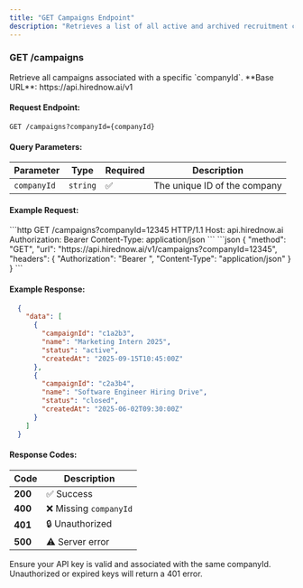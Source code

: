 ```yaml
---
title: "GET Campaigns Endpoint"
description: "Retrieves a list of all active and archived recruitment campaigns associated with a specific company. Each campaign includes details such as campaign ID, name, status, and creation date."
---
```


### GET /campaigns

<Note>
  Retrieve all campaigns associated with a specific `companyId`.
</Note>

<Warning>
  **Base URL**: https://api.hirednow.ai/v1
</Warning>

#### Request Endpoint:

```http
GET /campaigns?companyId={companyId}
```

#### Query Parameters:

| Parameter   | Type     | Required | Description                  |
| ----------- | -------- | -------- | ---------------------------- |
| `companyId` | `string` | ✅        | The unique ID of the company |

#### Example Request:

<Tabs>
  <Tab title="HTTP">
    ```http
    GET /campaigns?companyId=12345 HTTP/1.1 
    Host: api.hirednow.ai 
    Authorization: Bearer <YOUR_API_KEY> 
    Content-Type: application/json 
    ```
  </Tab>
  <Tab title="JSON">
    ```json
    { 
      "method": "GET", 
      "url": "https://api.hirednow.ai/v1/campaigns?companyId=12345",
      "headers": { 
        "Authorization": "Bearer <YOUR_API_KEY>", 
        "Content-Type": "application/json" 
      } 
    } 
    ```
  </Tab>
</Tabs>

#### Example Response:

```json
  {
    "data": [
      {
        "campaignId": "c1a2b3",
        "name": "Marketing Intern 2025",
        "status": "active",
        "createdAt": "2025-09-15T10:45:00Z"
      },
      {
        "campaignId": "c2a3b4",
        "name": "Software Engineer Hiring Drive",
        "status": "closed",
        "createdAt": "2025-06-02T09:30:00Z"
      }
    ]
  }
```

#### Response Codes:

| Code    | Description           |
| ------- | --------------------- |
| **200** | ✅ Success             |
| **400** | ❌ Missing `companyId` |
| **401** | 🔒 Unauthorized       |
| **500** | ⚠️ Server error       |

<Note>
  Ensure your API key is valid and associated with the same companyId. Unauthorized or expired keys will return a 401 error.
</Note>